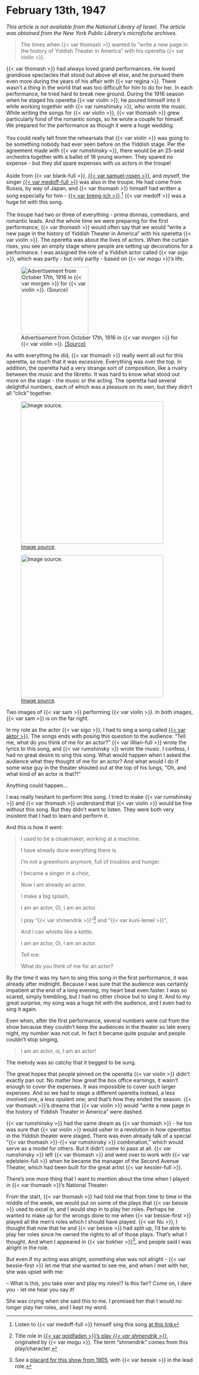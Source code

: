 # February 13th, 1947

_This article is not available from the National Library of Israel. The article was obtained from the New York Public Library's microfiche archives._

> The times when {{< var thomash >}} wanted to "write a new page in the history of Yiddish Theater in America" with his operetta {{< var violin >}}.

::: {layout-ncol=2}

{{< var thomash >}} had always loved grand performances. He loved grandiose spectacles that stood out above all else, and he pursued them even more during the years of his affair with {{< var regina >}}. There wasn't a thing in the world that was too difficult for him to do for her. In each performance, he tried hard to break new ground. During the 1916 season when he staged his operetta {{< var violin >}}, he poured himself into it while working together with {{< var rumshinsky >}}, who wrote the music. While writing the songs for {{< var violin >}}, {{< var thomash >}} grew particularly fond of the romantic songs, so he wrote a couple for himself. We prepared for the performance as though it were a huge wedding.<br><br>
You could really tell from the rehearsals that {{< var violin >}} was going to be something nobody had ever seen before on the Yiddish stage. Per the agreement made with {{< var rumshinsky >}}, there would be an 25-seat orchestra together with a ballet of 16 young women. They spared no expense - but they _did_ spare expenses with us actors in the troupe!<br><br>
Aside from {{< var blank-full >}}, [{{< var samuel-rosen >}}](https://www.museumoffamilyhistory.com/yt/lex/R/rosenstein-samuel.htm), and myself, the singer [{{< var medoff-full >}}](https://www.museumoffamilyhistory.com/yt/lex/M/medoff-david.htm) was also in the troupe. He had come from Russia, by way of Japan, and {{< var thomash >}} himself had written a song especially for him - [{{< var breng-ich >}}](https://www.loc.gov/item/2016787664/).^[Listen to {{< var medoff-full >}} himself sing this song [at this link](https://search.library.wisc.edu/digital/ATUATCBFD4VOUZ8W/AVXUHOL7VK22748N)] {{< var medoff >}} was a huge hit with this song.<br><br>
The troupe had two or three of everything - prima donnas, comedians, and romantic leads. And the whole time we were preparing for the first performance, {{< var thomash >}} would often say that we would "write a new page in the history of Yiddish Theater in America" with his operetta {{< var violin >}}. The operetta was about the lives of actors. When the curtain rises, you see an empty stage where people are setting up decorations for a performance. I was assigned the role of a Yiddish actor called {{< var sigo >}}, which was partly - but only partly - based on {{< var mogu >}}'s life. 


![Advertisement from October 17th, 1916 in {{< var morgen >}} for {{< var violin >}}. [(Source)](https://www.nli.org.il/en/newspapers/tjm/1916/10/17/01/article/61)](../img/newspaper_clippings/1916-10-17_morgen.png){width="1.9in"}

:::


As with everything he did, {{< var thomash >}} really went all out for this operetta, so much that it was excessive. Everything was over the top. In addition, the operetta had a very strange sort of composition, like a rivalry between the music and the libretto. It was hard to know what stood out more on the stage - the music or the acting. The operetta had several delightful numbers, each of which was a pleasure on its own, but they didn't all "click" together. 

::: {#fig-violin layout-ncol=2}

![[Image source](https://digitalcollections.nypl.org/items/5e66b3e8-b68c-d471-e040-e00a180654d7).](../img/sam-broken-violin-1.png){width="4in"}

![[Image source](https://digitalcollections.nypl.org/items/5e66b3e8-cab8-d471-e040-e00a180654d7).](../img/sam-broken-violin-2.jpg){width="4in"}

Two images of {{< var sam >}} performing {{< var violin >}}. In both images, {{< var sam >}} is on the far right.
:::


In my role as the actor {{< var sigo >}}, I had to sing a song called [{{< var aktor >}}](https://www.loc.gov/item/2016787658/). The songs ends with posing this question to the audience: "Tell me, what do you think of me for an actor?" {{< var lillian-full >}} wrote the lyrics to this song, and {{< var rumshinsky >}} wrote the music. I confess, I had no great desire to sing this song. What would happen when I asked the audience what they thought of me for an actor? And what would I do if some wise guy in the theater shouted out at the top of his lungs, "Oh, and what kind of an actor is that?!"

Anything could happen...

I was really hesitant to perform this song. I tried to make {{< var rumshinsky >}} and {{< var thomash >}} understand that {{< var violin >}} would be fine without this song. But they didn't want to listen. They were both very insistent that I had to learn and perform it. 

And this is how it went:

> I used to be a cloakmaker, working at a machine.
>
> I have already done everything there is.
>
> I'm not a greenhorn anymore, full of troubles and hunger.
>
> I became a singer in a choir, 
>
> Now I am already an actor.
>
> I make a big splash, 
>
> I am an actor, Oi, I am an actor.
>
> I play "{{< var shmendrik >}}"^[Title role in [{{< var goldfaden >}}'s play _{{< var shmendrik >}}_](https://web.uwm.edu/yiddish-stage/plotting-yiddish-drama/shmendrik), originated by {{< var mogu >}}. The term "shmendrik" comes from this play/character.] and "{{< var kuni-lemel >}}", 
>
> And I can whistle like a kettle.
>
> I am an actor, Oi, I am an actor.
> 
> Tell me:
>
> What do you think of me for an actor?

By the time it was my turn to sing this song in the first performance, it was already after midnight. Because I was sure that the audience was certainly impatient at the end of a long evening, my heart beat even faster. I was so scared, simply trembling, but I had no other choice but to sing it. And to my great surprise, my song was a huge hit with the audience, and I even had to sing it again. 

Even when, after the first performance, several numbers were cut from the show because they couldn't keep the audiences in the theater so late every night, my number was not cut. In fact it became quite popular and people couldn't stop singing, 

> I am an actor, oi, I am an actor!

The melody was so catchy that it begged to be sung.

The great hopes that people pinned on the operetta {{< var violin >}} didn't exactly pan out. No matter how great the box office earnings, it wasn't enough to cover the expenses. It was impossible to cover such larger expenses. And so we had to stage a different operetta instead, a less involved one, a less opulent one; and that's how they ended the season. {{< var thomash >}}'s dreams that {{< var violin >}} would "write a new page in the history of Yiddish Theater in America" were dashed.

{{< var rumshinsky >}} had the same dream as {{< var thomash >}} - he too was sure that {{< var violin >}} would usher in a revolution in how operettas in the Yiddish theater were staged. There was even already talk of a special "{{< var thomash >}}-{{< var rumshinsky >}} combination," which would serve as a model for others. But it didn't come to pass at all. {{< var rumshinsky >}} left {{< var thomash >}} and went over to work with {{< var edelstein-full >}} when he became the manager of the Second Avenue Theater, which had been built for the great artist {{< var kessler-full >}}.

There's one more thing that I want to mention about the time when I played in {{< var thomash >}}'s National Theater: 

From the start, {{< var thomash >}} had told me that from time to time in the middle of the week, we would put on some of the plays that {{< var bessie >}} used to excel in, and I would step in to play her roles. Perhaps he wanted to make up for the wrongs done to me when {{< var bessie-first >}} played all the men's roles which I should have played. {{< var Nu >}}, I thought that now that he and {{< var bessie >}} had split up, I'd be able to play her roles since he owned the rights to all of those plays. That's what I thought. And when I appeared in {{< var bokher >}}^[See a [placard for this show from 1905](https://www.museumoffamilyhistory.com/yt-placard-peoples-02.htm), with {{< var bessie >}} in the lead role.], and people said I was alright in the role.

But even if my acting was alright, something else was not alright - {{< var bessie-first >}} let me that she wanted to see me, and when I met with her, she was upset with me:

-- What is this, you take over and play my roles!? Is this fair? Come on, I dare you - let me hear you say it!

She was crying when she said this to me. I promised her that I would no longer play her roles, and I kept my word.
